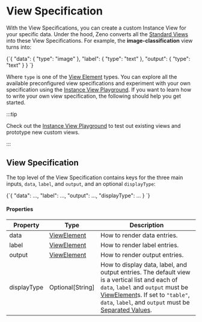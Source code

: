 
# View Specification

With the View Specifications, you can create a custom Instance View for your specific data.
Under the hood, Zeno converts all the [Standard Views](/docs/views/existing) into these View Specifications.
For example, the **image-classification** view turns into:

<CodeBlock language="json">
  {`{
  "data": {
    "type": "image"
  },
  "label": {
    "type": "text"
  },
  "output": {
    "type": "text"
  }
}
`}
</CodeBlock>

Where `type` is one of the [View Element](/docs/views/spec/other) types. You can explore all the available preconfigured view specifications and experiment with your own specification using the [Instance View Playground](https://hub.zenoml.com/playground).
If you want to learn how to write your own view specification, the following should help you get started.

:::tip

Check out the [Instance View Playground](https://hub.zenoml.com/playground) to test out existing views and prototype new custom views.

:::

## View Specification

The top level of the View Specification contains keys for the three main inputs, `data`, `label`, and `output`, and an optional `displayType`:

<CodeBlock language="json" title="View Specification">
  {`{
  "data": ...,
  "label": ...,
  "output": ...,
  "displayType": ...
}
`}
</CodeBlock>

#### Properties

| Property    | Type                                  | Description                                                                                                                                                                                                                                                                        |
| ----------- | ------------------------------------- | ---------------------------------------------------------------------------------------------------------------------------------------------------------------------------------------------------------------------------------------------------------------------------------- |
| data        | [ViewElement](/docs/views/spec/other) | How to render data entries.                                                                                                                                                                                                                                                        |
| label       | [ViewElement](/docs/views/spec/other) | How to render label entries.                                                                                                                                                                                                                                                       |
| output      | [ViewElement](/docs/views/spec/other) | How to render output entries.                                                                                                                                                                                                                                                      |
| displayType | Optional[String]                      | How to display data, label, and output entries. The default view is a vertical list and each of `data`, `label` and `output` must be [ViewElement](/docs/views/spec/other)s. If set to `"table"`, `data`, `label`, and `output` must be [Separated Values](/docs/view/spec/other). |
